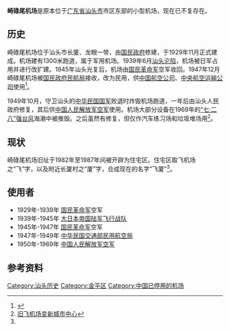 {{Infobox airport
|airport_name = 崎碌尾机场
|photo = 
|type = 军用 <br> 民用（1947年-1949年）
|run by = 
|opened = 1929年11月
|closed = 1969年7月28日
|city = [[汕头市|汕头市]]
|distance_to_city = 
|elevation = 
|coordinates = 
|runway1_heading = 
|runway1_feet = 4,265
|runway1_meter = 1,300
|runway1_surface = 混凝土铺成
}}
'''崎碌尾机场'''是原本位于[[广东省|广东省]][[汕头市|汕头市]]市区东部的小型机场，现在已不复存在。

==历史==
崎碌尾机场位于汕头市长厦、龙眼一带，由[[国民政府|国民政府]]修建，于1929年11月正式建成。机场建有1300米跑道，属于军用机场。1939年6月[[汕头沦陷|汕头沦陷]]，机场被日军占用并进行改扩建。1945年汕头光复后，机场由[[国民革命军|国民革命军]]空军收回。1947年12月崎碌尾机场被[[交通部民用航空局|国民政府民航局]]接收，改为民用，供[[中国航空|中国航空公司]]、[[中央航空运输公司|中央航空运输公司]]使用<ref name="崎碌尾机场">{{Cite web |url=http://www.dahuawang.com/stwb/html/2009-10/14/content_35401.htm |title=汕头民航与机场的变迁 |access-date=2011-01-30 |archive-date=2016-03-08 |archive-url=https://web.archive.org/web/20160308055904/http://www.dahuawang.com/stwb/html/2009-10/14/content_35401.htm |dead-url=yes }}</ref>。

1949年10月，守卫汕头的[[中华民国国军|中华民国国军]]败退时炸毁机场跑道，一年后由汕头人民政府修复，其后供[[中国人民解放军空军|中国人民解放军空军]]使用。机场大部分设备在1969年的[[颱風維奧娜_(1969年)|“七·二八”强台风]]海潮中被推毁。之后虽然有修复，但仅作汽车练习场和垃圾堆场用<ref>[http://press.idoican.com.cn/detail/articles/20091001499165/ 旧飞机场变新城市中心]{{dead link|date=2017年12月 |bot=InternetArchiveBot |fix-attempted=yes }}</ref>。

==现状==
崎碌尾机场旧址于1982年至1987年间被开辟为住宅区。住宅区取飞机场之“飞”字，以及附近长厦村之“厦”字，合成现在的名字“飞厦”<ref name="崎碌尾机场"/>。

==使用者==
* 1929年-1939年 [[国民革命军|国民革命军]]空军
* 1939年-1945年 [[大日本帝国陆军|大日本帝国陆军]][[陆军飞行战队|飞行战队]]
* 1945年-1947年 [[国民革命军|国民革命军]]空军
* 1947年-1949年 [[中华民国|中华民国]][[交通部民用航空局|交通部民用航空局]]
* 1950年-1969年 [[中国人民解放军空军|中国人民解放军空军]]

==参考资料==
{{reflist}}

[[Category:汕头历史|Category:汕头历史]]
[[Category:金平区|Category:金平区]]
[[Category:中国已停用的机场|Category:中国已停用的机场]]